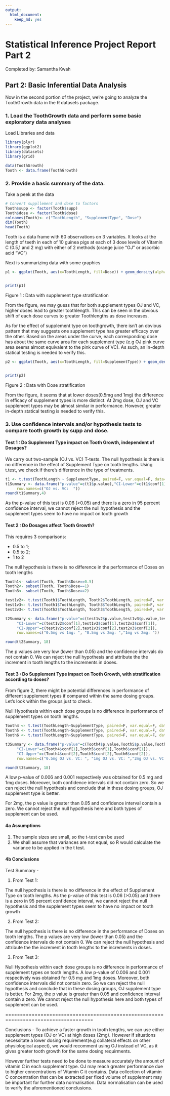```yaml
---
output: 
  html_document: 
    keep_md: yes
---
```

# Statistical Inference Project Report Part 2

Completed by: Samantha Kwah


## Part 2: Basic Inferential Data Analysis 
Now in the second portion of the project, we're going to analyze the ToothGrowth data in the R datasets package.

### 1. Load the ToothGrowth data and perform some basic exploratory data analyses
Load Libraries and data
```r
library(plyr)
library(ggplot2)
library(datasets)
library(grid)

data(ToothGrowth)
Tooth <- data.frame(ToothGrowth)

```


### 2. Provide a basic summary of the data.
Take a peek at the data
```r
# Convert suppllement and dose to factors
Tooth$supp <- factor(Tooth$supp)
Tooth$dose <- factor(Tooth$dose)
colnames(Tooth)<- c("ToothLength", "SupplementType", "Dose")
dim(Tooth)
head(Tooth)

```

Tooth is a data frame with 60 observations on 3 variables. It looks at the length of teeth in each of 10 guinea pigs at each of 3 dose levels of Vitamin C (0.5,1 and 2 mg) with either of 2 methods (orange juice "OJ" or ascorbic acid "VC")


Next is summarizing data with some graphics
```r

p1 <- ggplot(Tooth, aes(x=ToothLength, fill=Dose)) + geom_density(alpha = 0.5) + facet_grid(. ~ SupplementType) + xlab("ToothLength")  + guides(fill=guide_legend(title="Supplement Dose"))


print(p1)
```

Figure 1 : Data with supplement type stratification

From the figure, we may guess that for both supplement types OJ and VC, higher doses lead to greater toothlength. This can be seen in the obvious shift of each dose curves to greater Toothlengths as dose increases.

As for the effect of supplement type on toothgrowth, there isn't an obvious pattern that may suggests one supplement type has greater efficacy over the other. Based on the areas under the curve, each corresponding dose has about the same curve area for each supplement type (e.g OJ pink curve area seems almost equivalent to the pink curve of VC). As such, an in-depth statical testing is needed to verify this.



```r

p2 <- ggplot(Tooth, aes(x=ToothLength, fill=SupplementType)) + geom_density(alpha = 0.5) + facet_grid(. ~ Dose) + xlab("ToothLength")  + guides(fill=guide_legend(title="Supplement Type"))


print(p2)
```

Figure 2 : Data with Dose stratification

From the figure, it seems that at lower doses(0.5mg and 1mg) the difference in efficacy of supplement types is more distinct. At 2mg dose, OJ and VC supplement types may be almost similar in performance. However, greater in-depth statical testing is needed to verify this.

### 3. Use confidence intervals and/or hypothesis tests to compare tooth growth by supp and dose. 



#### Test 1 : Do Supplement Type impact on Tooth Growth, independent of Dosages?

We carry out two-sample (OJ vs. VC) T-tests. The null hypothesis is there is no difference in the effect of Supplement Type on tooth lengths. Using t.test, we check if there's difference in the type of treatments.

```r

t1 <- t.test(ToothLength ~ SupplementType, paired=F, var.equal=F, data=Tooth)
t1Summary <- data.frame("p-value"=c(t1$p.value),"CI-Lower"=c(t1$conf[1]), "CI-Upper"=c(t1$conf[2]), 
     row.names=c("OJ vs. VC:  "))
round(t1Summary,4)
```

As the p-value of this test is 0.06 (>0.05) and there is a zero in 95 percent confidence interval, we cannot reject the null hypothesis and the supplement types seem to have no impact on tooth growth

#### Test 2 : Do Dosages affect Tooth Growth?
This requires 3 comparisons:

* 0.5 to 1;  
* 0.5 to 2; 
* 1 to 2

The null hypothesis is there is no difference in the performance of Doses on tooth lengths

```r
Tooth1<- subset(Tooth, Tooth$Dose==0.5)
Tooth2<- subset(Tooth, Tooth$Dose==1)
Tooth3<- subset(Tooth, Tooth$Dose==2)

test1v2<- t.test(Tooth1$ToothLength, Tooth2$ToothLength, paired=F, var.equal=F)
test1v3<- t.test(Tooth1$ToothLength, Tooth3$ToothLength, paired=F, var.equal=F)
test2v3<- t.test(Tooth2$ToothLength, Tooth3$ToothLength, paired=F, var.equal=F)

t2Summary <- data.frame("p-value"=c(test1v2$p.value,test1v3$p.value,test2v3$p.value), 
     "CI-Lower"=c(test1v2$conf[1],test1v3$conf[1],test2v3$conf[1]),
     "CI-Upper"=c(test1v2$conf[2],test1v3$conf[2],test2v3$conf[2]),
     row.names=c("0.5mg vs 1mg: ", "0.5mg vs 2mg: ","1mg vs 2mg: "))

round(t2Summary, 18)
```

The p values are very low (lower than 0.05) and the confidence intervals do not contain 0. We can reject the null hypothesis and attribute the the increment in tooth lengths to the increments in doses. 


#### Test 3 : Do Supplement Type impact on Tooth Growth, with stratification according to doses?

From figure 2, there might be potential differences in performance of different supplement types if compared within the same dosing groups. Let’s look within the groups just to check. 

Null Hypothesis within each dose groups is no difference in performance of supplement types on tooth lengths. 

```r
Tooth4 <- t.test(ToothLength~SupplementType, paired=F, var.equal=F, data=Tooth1)
Tooth5 <- t.test(ToothLength~SupplementType, paired=F, var.equal=F, data=Tooth2)
Tooth6 <- t.test(ToothLength~SupplementType, paired=F, var.equal=F, data=Tooth3)

t3Summary <- data.frame("p-value"=c(Tooth4$p.value,Tooth5$p.value,Tooth6$p.value), 
     "CI-Lower"=c(Tooth4$conf[1],Tooth5$conf[1],Tooth6$conf[1]),
     "CI-Upper"=c(Tooth4$conf[2],Tooth5$conf[2],Tooth6$conf[2]),
     row.names=c("0.5mg OJ vs. VC: ", "1mg OJ vs. VC: ","2mg OJ vs. VC: "))

round(t3Summary, 18)
```

A low p-value of 0.006 and 0.001 respectively was obtained for 0.5 mg and 1mg doses. Moreover, both confidence intervals did not contain zero. So we can reject the null hypothesis and conclude that in these dosing groups, OJ supplement type is better.

For 2mg, the p value is greater than 0.05 and confidence interval contain a zero. We cannot reject the null hypothesis here and both types of supplement can be used. 

#### 4a Assumptions


1. The sample sizes are small, so the t-test can be used 
2. We shall assume that variances are not equal, so R would calculate the variance to be applied in the t test.



#### 4b Conclusions

Test Summary -

1. From Test 1:

The null hypothesis is there is no difference in the effect of Supplement Type on tooth lengths. As the p-value of this test is 0.06 (>0.05) and there is a zero in 95 percent confidence interval, we cannot reject the null hypothesis and the supplement types seem to have no impact on tooth growth

2. From Test 2:

The null hypothesis is there is no difference in the performance of Doses on tooth lengths. The p values are very low (lower than 0.05) and the confidence intervals do not contain 0. We can reject the null hypothesis and attribute the the increment in tooth lengths to the increments in doses. 

3. From Test 3:

Null Hypothesis within each dose groups is no difference in performance of supplement types on tooth lengths. A low p-value of 0.006 and 0.001 respectively was obtained for 0.5 mg and 1mg doses. Moreover, both confidence intervals did not contain zero. So we can reject the null hypothesis and conclude that in these dosing groups, OJ supplement type is better. For 2mg, the p value is greater than 0.05 and confidence interval contain a zero. We cannot reject the null hypothesis here and both types of supplement can be used. 

====================================================================================

Conclusions -
To achieve a faster growth in tooth lengths, we can use either supplement types (OJ or VC) at high doses (2mg). However if situations necessitate a lower dosing requirement(e.g collateral effects on other physiological aspect), we would recomment using OJ instead of VC, as it gives greater tooth growth for the same dosing requirments.

However further tests need to be done to measure accurately the amount of vitamin C in each supplement type. OJ may reach greater performance due to higher concentrations of Vitamin C it contains. Data collection of vitamin C concentration that can be extracted per fixed volume of supplement may be important for further data normalisation. Data normalisation can be used to verify the aforementioned conclusions. 




